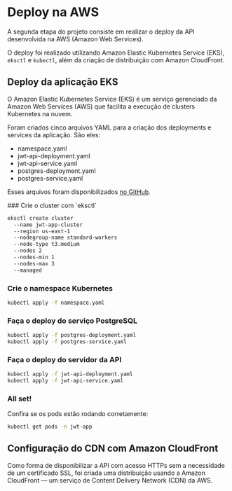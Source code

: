 
# Deploy na AWS

A segunda etapa do projeto consiste em realizar o deploy da API desenvolvida na AWS 
(Amazon Web Services).

O deploy foi realizado utilizando Amazon Elastic Kubernetes Service (EKS), `eksctl` e `kubectl`, 
além da criação de distribuição com Amazon CloudFront.

## Deploy da aplicação EKS

O Amazon Elastic Kubernetes Service (EKS) é um serviço gerenciado da Amazon Web Services (AWS) que facilita a execução de clusters Kubernetes na nuvem.

Foram criados cinco arquivos YAML para a criação dos deployments e services da aplicação. São eles:
- namespace.yaml 
- jwt-api-deployment.yaml 
- jwt-api-service.yaml 
- postgres-deployment.yaml 
- postgres-service.yaml

Esses arquivos foram disponibilizados [no GitHub](https://github.com/pedrostanzani/jwt-auth-api/tree/main/deployment).

<Steps>
### Crie o cluster com `eksctl`
 
```bash
eksctl create cluster 
  --name jwt-app-cluster 
  --region us-east-1 
  --nodegroup-name standard-workers 
  --node-type t3.medium 
  --nodes 2 
  --nodes-min 1 
  --nodes-max 3 
  --managed
```
 

### Crie o namespace Kubernetes
 
```bash
kubectl apply -f namespace.yaml
```
 
### Faça o deploy do serviço PostgreSQL
 
```bash
kubectl apply -f postgres-deployment.yaml
kubectl apply -f postgres-service.yaml
```

### Faça o deploy do servidor da API
 
```bash
kubectl apply -f jwt-api-deployment.yaml
kubectl apply -f jwt-api-service.yaml
```

### All set!
 
Confira se os pods estão rodando corretamente:

```bash
kubectl get pods -n jwt-app
```

</Steps>
 
## Configuração do CDN com Amazon CloudFront

Como forma de disponibilizar a API com acesso HTTPs sem a necessidade de um certificado 
SSL, foi criada uma distribuição usando a Amazon CloudFront — um serviço de Content 
Delivery Network (CDN) da AWS.
